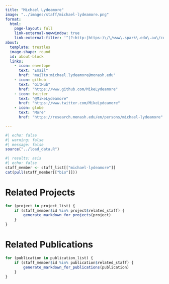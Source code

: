```yaml
---
title: "Michael Lydeamore"
image: "../images/staff/michael-lydeamore.png"
format:
  html:
    page-layout: full
    link-external-newwindow: true
    link-external-filter: '^(?:http:|https:)\/\/www\.spark\.edu\.au\/custom'
about:
  template: trestles
  image-shape: round
  id: about-block
  links:
    - icon: envelope
      text: "Email"
      href: "mailto:michael.lydeamore@monash.edu"
    - icon: github
      text: "GitHub"
      href: "https://www.github.com/MikeLydeamore"
    - icon: twitter
      text: "@MikeLydeamore"
      href: "https://www.twitter.com/MikeLydeamore"
    - icon: globe
      text: "More"
      href: "https://research.monash.edu/en/persons/michael-lydeamore"

---
```


```r
#| echo: false
#| warning: false
#| message: false
source("../load_data.R")
```
   
::: {#about-block}

```r
#| results: asis
#| echo: false
staff_member <- staff_list[["michael-lydeamore"]]
cat(pull(staff_member[["bio"]]))

```

::: 

# Related Projects

```r
for (project in project_list) {
    if (staff_member$id %in% project$related_staff) {
        generate_markdown_for_projects(project)
    }
}
```

# Related Publications

```r
for (publication in publication_list) {
    if (staff_member$id %in% publication$related_staff) {
        generate_markdown_for_publications(publication)
    }
}
```
